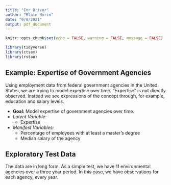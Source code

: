 ```yaml
---
title: "For Driver"
author: "Blain Morin"
date: "9/8/2021"
output: pdf_document
---
```


```r

knitr::opts_chunk$set(echo = FALSE, warning = FALSE, message = FALSE)

library(tidyverse)
library(ctsem)
library(rstan)


```

## Example: Expertise of Government Agencies

Using employment data from federal government agencies in the United States, we are trying to model expertise over time. "Expertise" is not directly observed. Instead we see expressions of the concept through, for example, education and salary levels. 

* **Goal:** Model expertise of government agencies over time. 
* *Latent Variable:* 
  * Expertise
* *Manifest Variables:* 
  * Percentage of employees with at least a master's degree
  * Median salary of the agency
  
## Exploratory Test Data

The data are in long form. As a simple test, we have 11 environmental agencies over a three year period. In this case, we have observations for each agency, every year.  


```r




```


